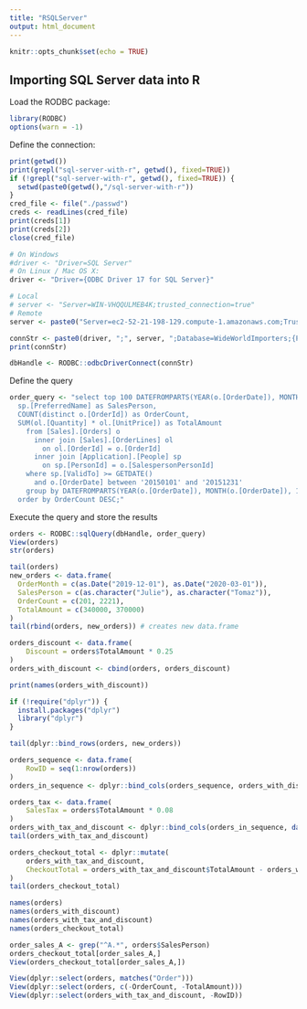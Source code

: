 ```yaml
---
title: "RSQLServer"
output: html_document
---
```


```r
knitr::opts_chunk$set(echo = TRUE)
```

## Importing SQL Server data into R

Load the RODBC package:
```r
library(RODBC)
options(warn = -1)
```

Define the connection:
```r
print(getwd())
print(grepl("sql-server-with-r", getwd(), fixed=TRUE))
if (!grepl("sql-server-with-r", getwd(), fixed=TRUE)) {
  setwd(paste0(getwd(),"/sql-server-with-r"))
}
cred_file <- file("./passwd")
creds <- readLines(cred_file)
print(creds[1])
print(creds[2])
close(cred_file)

# On Windows
#driver <- "Driver=SQL Server"
# On Linux / Mac OS X:
driver <- "Driver={ODBC Driver 17 for SQL Server}"

# Local
# server <- "Server=WIN-VHQQULMEB4K;trusted_connection=true"
# Remote
server <- paste0("Server=ec2-52-21-198-129.compute-1.amazonaws.com;Trusted_Connection=no;UID=", creds[1], ";PWD=", creds[2])

connStr <- paste0(driver, ";", server, ";Database=WideWorldImporters;{Persist Security Info=True};")
print(connStr)

dbHandle <- RODBC::odbcDriverConnect(connStr)
```

Define the query
```r
order_query <- "select top 100 DATEFROMPARTS(YEAR(o.[OrderDate]), MONTH(o.[OrderDate]), 1) As OrderMonth,
  sp.[PreferredName] as SalesPerson,
  COUNT(distinct o.[OrderId]) as OrderCount,
  SUM(ol.[Quantity] * ol.[UnitPrice]) as TotalAmount
	from [Sales].[Orders] o
	  inner join [Sales].[OrderLines] ol
	    on ol.[OrderId] = o.[OrderId]
	  inner join [Application].[People] sp
	    on sp.[PersonId] = o.[SalespersonPersonId]
	where sp.[ValidTo] >= GETDATE()
	  and o.[OrderDate] between '20150101' and '20151231'
	group by DATEFROMPARTS(YEAR(o.[OrderDate]), MONTH(o.[OrderDate]), 1), sp.[PreferredName]
  order by OrderCount DESC;"
```

Execute the query and store the results
```r
orders <- RODBC::sqlQuery(dbHandle, order_query)
View(orders)
str(orders)
```

```r
tail(orders)
new_orders <- data.frame(
  OrderMonth = c(as.Date("2019-12-01"), as.Date("2020-03-01")),
  SalesPerson = c(as.character("Julie"), as.character("Tomaz")),
  OrderCount = c(201, 2221),
  TotalAmount = c(340000, 370000)
)
tail(rbind(orders, new_orders)) # creates new data.frame

orders_discount <- data.frame(
    Discount = orders$TotalAmount * 0.25
)
orders_with_discount <- cbind(orders, orders_discount)

print(names(orders_with_discount))
```

```r
if (!require("dplyr")) {
  install.packages("dplyr")
  library("dplyr")
}

tail(dplyr::bind_rows(orders, new_orders))

orders_sequence <- data.frame(
    RowID = seq(1:nrow(orders))
)
orders_in_sequence <- dplyr::bind_cols(orders_sequence, orders_with_discount)

orders_tax <- data.frame(
    SalesTax = orders$TotalAmount * 0.08
)
orders_with_tax_and_discount <- dplyr::bind_cols(orders_in_sequence, data.frame(orders_tax))
tail(orders_with_tax_and_discount)

orders_checkout_total <- dplyr::mutate(
    orders_with_tax_and_discount, 
    CheckoutTotal = orders_with_tax_and_discount$TotalAmount - orders_with_tax_and_discount$Discount + orders_with_tax_and_discount$SalesTax
)
tail(orders_checkout_total)
```

```r
names(orders)
names(orders_with_discount)
names(orders_with_tax_and_discount)
names(orders_checkout_total)
```

```r
order_sales_A <- grep("^A.*", orders$SalesPerson)
orders_checkout_total[order_sales_A,]
View(orders_checkout_total[order_sales_A,])
```

```r
View(dplyr::select(orders, matches("Order")))
View(dplyr::select(orders, c(-OrderCount, -TotalAmount)))
View(dplyr::select(orders_with_tax_and_discount, -RowID))
```
